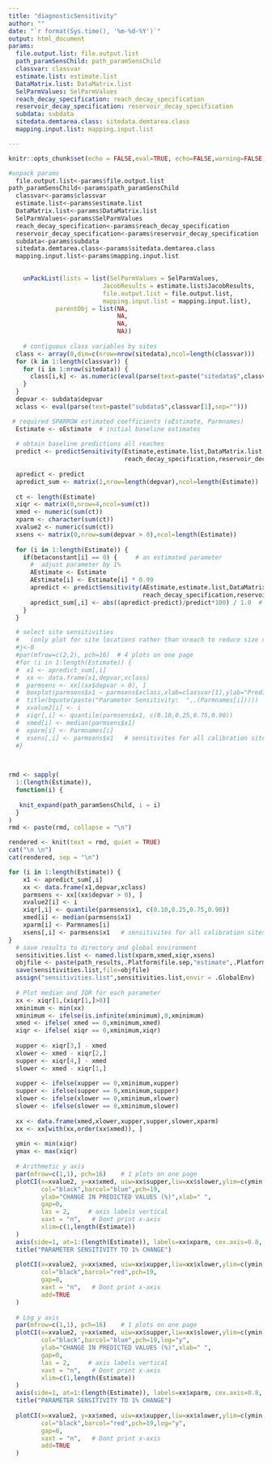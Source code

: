 ```yaml
---
title: "diagnosticSensitivity"
author: ""
date: "`r format(Sys.time(), '%m-%d-%Y')`"
output: html_document
params:
  file.output.list: file.output.list
  path_paramSensChild: path_paramSensChild
  classvar: classvar
  estimate.list: estimate.list
  DataMatrix.list: DataMatrix.list
  SelParmValues: SelParmValues
  reach_decay_specification: reach_decay_specification
  reservoir_decay_specification: reservoir_decay_specification
  subdata: subdata
  sitedata.demtarea.class: sitedata.demtarea.class
  mapping.input.list: mapping.input.list

---
```


```r
knitr::opts_chunk$set(echo = FALSE,eval=TRUE, echo=FALSE,warning=FALSE, message = FALSE)
```

```r
#unpack params
  file.output.list<-params$file.output.list
path_paramSensChild<-params$path_paramSensChild
  classvar<-params$classvar
  estimate.list<-params$estimate.list
  DataMatrix.list<-params$DataMatrix.list
  SelParmValues<-params$SelParmValues
  reach_decay_specification<-params$reach_decay_specification
  reservoir_decay_specification<-params$reservoir_decay_specification
  subdata<-params$subdata
  sitedata.demtarea.class<-params$sitedata.demtarea.class
  mapping.input.list<-params$mapping.input.list

  
    unPackList(lists = list(SelParmValues = SelParmValues,
                          JacobResults = estimate.list$JacobResults,
                          file.output.list = file.output.list,
                          mapping.input.list = mapping.input.list),
             parentObj = list(NA,
                              NA,
                              NA,
                              NA))
    
    # contiguous class variables by sites
  class <- array(0,dim=c(nrow=nrow(sitedata),ncol=length(classvar))) 
  for (k in 1:length(classvar)) { 
    for (i in 1:nrow(sitedata)) {
      class[i,k] <- as.numeric(eval(parse(text=paste("sitedata$",classvar[k],"[",i,"]",sep=""))))
    } 
  }
  depvar <- subdata$depvar
  xclass <- eval(parse(text=paste("subdata$",classvar[1],sep="")))
```

```r
 # required SPARROW estimated coefficients (oEstimate, Parmnames)
  Estimate <- oEstimate  # initial baseline estimates
  
  # obtain baseline predictions all reaches
  predict <- predictSensitivity(Estimate,estimate.list,DataMatrix.list,SelParmValues,
                                reach_decay_specification,reservoir_decay_specification,subdata)
  
  apredict <- predict
  apredict_sum <- matrix(1,nrow=length(depvar),ncol=length(Estimate))
  
  ct <- length(Estimate)
  xiqr <- matrix(0,nrow=4,ncol=sum(ct))
  xmed <- numeric(sum(ct))
  xparm <- character(sum(ct))
  xvalue2 <- numeric(sum(ct))
  xsens <- matrix(0,nrow=sum(depvar > 0),ncol=length(Estimate))
  
  for (i in 1:length(Estimate)) {
    if(betaconstant[i] == 0) {     # an estimated parameter
      #  adjust parameter by 1%
      AEstimate <- Estimate
      AEstimate[i] <- Estimate[i] * 0.99
      apredict <- predictSensitivity(AEstimate,estimate.list,DataMatrix.list,SelParmValues,
                                     reach_decay_specification,reservoir_decay_specification,subdata)
      apredict_sum[,i] <- abs((apredict-predict)/predict*100) / 1.0  # change relative to 1% change
    }
  }
```

 
```r
  # select site sensitivities 
  #   (only plot for site locations rather than nreach to reduce size of display)
  #j<-0
  #par(mfrow=c(2,2), pch=16)  # 4 plots on one page
  #for (i in 1:length(Estimate)) {
  #  x1 <- apredict_sum[,i]
  #  xx <- data.frame(x1,depvar,xclass)
  #  parmsens <- xx[(xx$depvar > 0), ] 
  #  boxplot(parmsens$x1 ~ parmsens$xclass,xlab=classvar[1],ylab="Prediction Change (%) Relative to 1% Change",las = 2)
  #  title(bquote(paste("Parameter Sensitivity:  ",.(Parmnames[i]))))  
  #  xvalue2[i] <- i
  #  xiqr[,i] <- quantile(parmsens$x1, c(0.10,0.25,0.75,0.90)) 
  #  xmed[i] <- median(parmsens$x1)
  #  xparm[i] <- Parmnames[i]
  #  xsens[,i] <- parmsens$x1   # sensitivites for all calibration sites
  #}
  


rmd <- sapply(
  1:(length(Estimate)),
  function(i) {
  
   knit_expand(path_paramSensChild, i = i)
  }
)
rmd <- paste(rmd, collapse = "\n")

```

```r

rendered <- knit(text = rmd, quiet = TRUE)
cat("\n \n")
cat(rendered, sep = "\n")

```


```r
for (i in 1:length(Estimate)) {
    x1 <- apredict_sum[,i]
    xx <- data.frame(x1,depvar,xclass)
    parmsens <- xx[(xx$depvar > 0), ] 
    xvalue2[i] <- i
    xiqr[,i] <- quantile(parmsens$x1, c(0.10,0.25,0.75,0.90)) 
    xmed[i] <- median(parmsens$x1)
    xparm[i] <- Parmnames[i]
    xsens[,i] <- parmsens$x1   # sensitivites for all calibration sites
}   
  # save results to directory and global environment
  sensitivities.list <- named.list(xparm,xmed,xiqr,xsens)
  objfile <- paste(path_results,.Platform$file.sep,"estimate",.Platform$file.sep,run_id,"_sensitivities.list",sep="") 
  save(sensitivities.list,file=objfile)
  assign("sensitivities.list",sensitivities.list,envir = .GlobalEnv)
  
  # Plot median and IQR for each parameter
  xx <- xiqr[1,(xiqr[1,]>0)]  
  xminimum <- min(xx)
  xminimum <- ifelse(is.infinite(xminimum),0,xminimum)
  xmed <- ifelse( xmed == 0,xminimum,xmed)
  xiqr <- ifelse( xiqr == 0,xminimum,xiqr)
  
  xupper <- xiqr[3,] - xmed
  xlower <- xmed - xiqr[2,]
  supper <- xiqr[4,] - xmed
  slower <- xmed - xiqr[1,]
  
  xupper <- ifelse(xupper == 0,xminimum,xupper)
  supper <- ifelse(supper == 0,xminimum,supper)
  xlower <- ifelse(xlower == 0,xminimum,xlower)
  slower <- ifelse(slower == 0,xminimum,slower)
  
  xx <- data.frame(xmed,xlower,xupper,supper,slower,xparm)
  xx <- xx[with(xx,order(xx$xmed)), ]  
  
  ymin <- min(xiqr)
  ymax <- max(xiqr)
  
  # Arithmetic y axis
  par(mfrow=c(1,1), pch=16)    # 1 plots on one page
  plotCI(x=xvalue2, y=xx$xmed, uiw=xx$supper,liw=xx$slower,ylim=c(ymin,ymax),
         col="black",barcol="blue",pch=19,
         ylab="CHANGE IN PREDICTED VALUES (%)",xlab=" ",
         gap=0,
         las = 2,     # axis labels vertical
         xaxt = "n",   # Dont print x-axis
         xlim=c(1,length(Estimate))
  )
  axis(side=1, at=1:(length(Estimate)), labels=xx$xparm, cex.axis=0.8, las = 2)
  title("PARAMETER SENSITIVITY TO 1% CHANGE")
  
  plotCI(x=xvalue2, y=xx$xmed, uiw=xx$xupper,liw=xx$xlower,ylim=c(ymin,ymax),
         col="black",barcol="red",pch=19,
         gap=0,
         xaxt = "n",   # Dont print x-axis
         add=TRUE
  )
  
  # Log y axis
  par(mfrow=c(1,1), pch=16)    # 1 plots on one page
  plotCI(x=xvalue2, y=xx$xmed, uiw=xx$supper,liw=xx$slower,ylim=c(ymin,ymax),
         col="black",barcol="blue",pch=19,log="y",
         ylab="CHANGE IN PREDICTED VALUES (%)",xlab=" ",
         gap=0,
         las = 2,     # axis labels vertical
         xaxt = "n",   # Dont print x-axis
         xlim=c(1,length(Estimate))
  )
  axis(side=1, at=1:(length(Estimate)), labels=xx$xparm, cex.axis=0.8, las = 2)
  title("PARAMETER SENSITIVITY TO 1% CHANGE")
  
  plotCI(x=xvalue2, y=xx$xmed, uiw=xx$xupper,liw=xx$xlower,ylim=c(ymin,ymax),
         col="black",barcol="red",pch=19,log="y",
         gap=0,
         xaxt = "n",   # Dont print x-axis
         add=TRUE
  )
```
